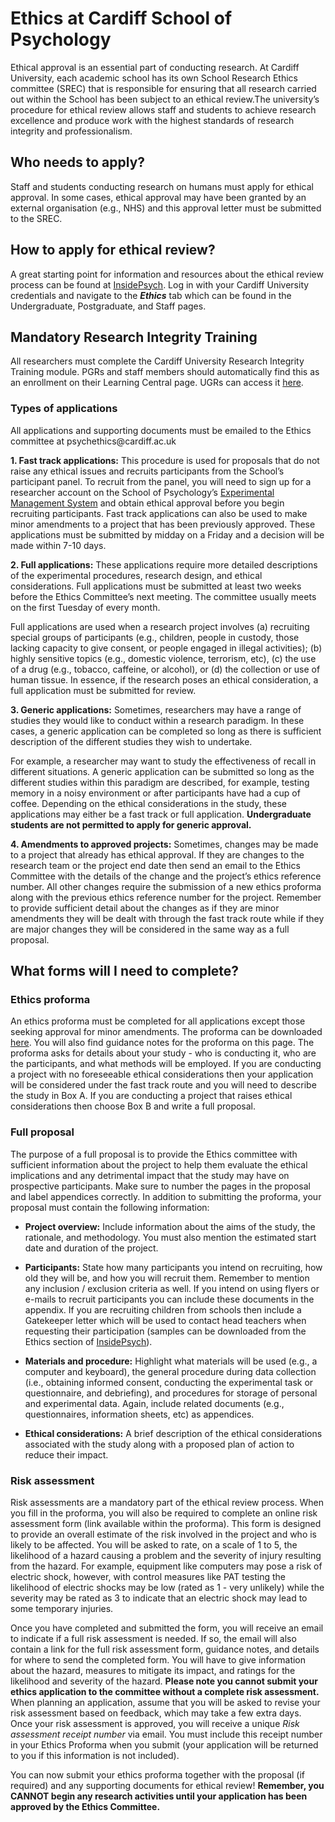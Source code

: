 # Ethics at Cardiff School of Psychology

Ethical approval is an essential part of conducting research. At Cardiff University, each academic school has its own School Research Ethics committee (SREC) that is responsible for ensuring that all research carried out within the School has been subject to an ethical review.The university's procedure for ethical review allows staff and students to achieve research excellence and produce work with the highest standards of research integrity and professionalism.

## Who needs to apply?
Staff and students conducting research on humans must apply for ethical approval. In some cases, ethical approval may have been granted by an external organisation (e.g., NHS) and this approval letter must be submitted to the SREC. 

## How to apply for ethical review?
A great starting point for information and resources about the ethical review process can be found at [InsidePsych](https://inside.psych.cf.ac.uk/). Log in with your Cardiff University credentials and navigate to the _**Ethics**_ tab which can be found in the Undergraduate, Postgraduate, and Staff pages. 

## Mandatory Research Integrity Training
All researchers must complete the Cardiff University Research Integrity Training module. PGRs and staff members should automatically find this as an enrollment on their Learning Central page. UGRs can access it [here](https://intranet.cardiff.ac.uk/staff/training-and-development/staff-courses-and-programmes/research-careers/training/research-integrity-online-training-programme).

### Types of applications 
All applications and supporting documents must be emailed to the Ethics committee at psychethics@cardiff.ac.uk 

**1. Fast track applications:** This procedure is used for proposals that do not raise any ethical issues and recruits participants from the School's participant panel. To recruit from the panel, you will need to sign up for a researcher account on the School of Psychology's [Experimental Management System](https://cardiff.sona-systems.com/Default.aspx?ReturnUrl=/) and obtain ethical approval before you begin recruiting participants. Fast track applications can also be used to make minor amendments to a project that has been previously approved. These applications must be submitted by midday on a Friday and a decision will be made within 7-10 days.

**2. Full applications:** These applications require more detailed descriptions of the experimental procedures, research design, and ethical considerations. Full applications must be submitted at least two weeks before the Ethics Committee's next meeting. The committee usually meets on the first Tuesday of every month.

Full applications are used when a research project involves (a) recruiting special groups of participants (e.g., children, people in custody, those lacking capacity to give consent, or people engaged in illegal activities); (b) highly sensitive topics (e.g., domestic violence, terrorism, etc), (c) the use of a drug (e.g., tobacco, caffeine, or alcohol), or (d) the collection or use of human tissue. In essence, if the research poses an ethical consideration, a full application must be submitted for review.

**3. Generic applications:** Sometimes, researchers may have a range of studies they would like to conduct within a research paradigm. In these cases, a generic application can be completed so long as there is sufficient description of the different studies they wish to undertake.

For example, a researcher may want to study the effectiveness of recall in different situations. A generic application can be submitted so long as the different studies within this paradigm are described, for example, testing memory in a noisy environment or after participants have had a cup of coffee. Depending on the ethical considerations in the study, these applications may either be a fast track or full application. **Undergraduate students are not permitted to apply for generic approval.**

**4. Amendments to approved projects:** Sometimes, changes may be made to a project that already has ethical approval. If they are changes to the research team or the project end date then send an email to the Ethics Committee with the details of the change and the project's ethics reference number. All other changes require the submission of a new ethics proforma along with the previous ethics reference number for the project. Remember to provide sufficient detail about the changes as if they are minor amendments they will be dealt with through the fast track route while if they are major changes they will be considered in the same way as a full proposal.

## What forms will I need to complete?

### Ethics proforma
An ethics proforma must be completed for all applications except those seeking approval for minor amendments. The proforma can be downloaded [here](https://inside.psych.cf.ac.uk/). You will also find guidance notes for the proforma on this page. The proforma asks for details about your study - who is conducting it, who are the participants, and what methods will be employed. If you are conducting a project with no foreseeable ethical considerations then your application will be considered under the fast track route and you will need to describe the study in Box A. If you are conducting a project that raises ethical considerations then choose Box B and write a full proposal.

### Full proposal
The purpose of a full proposal is to provide the Ethics committee with sufficient information about the project to help them evaluate the ethical implications and any detrimental impact that the study may have on prospective participants. Make sure to number the pages in the proposal and label appendices correctly. In addition to submitting the proforma, your proposal must contain the following information:

* **Project overview:** Include information about the aims of the study, the rationale, and methodology. You must also mention the estimated start date and duration of the project.

* **Participants:** State how many participants you intend on recruiting, how old they will be, and how you will recruit them. Remember to mention any inclusion / exclusion criteria as well. If you intend on using flyers or e-mails to recruit participants you can include these documents in the appendix. If you are recruiting children from schools then include a Gatekeeper letter which will be used to contact head teachers when requesting their participation (samples can be downloaded from the Ethics section of [InsidePsych](https://inside.psych.cf.ac.uk/)).

* **Materials and procedure:** Highlight what materials will be used (e.g., a computer and keyboard), the general procedure during data collection (i.e., obtaining informed consent, conducting the experimental task or questionnaire, and debriefing), and procedures for storage of personal and experimental data. Again, include related documents (e.g., questionnaires, information sheets, etc) as appendices. 

* **Ethical considerations:** A brief description of the ethical considerations associated with the study along with a proposed plan of action to reduce their impact.


### Risk assessment

Risk assessments are a mandatory part of the ethical review process. When you fill in the proforma, you will also be required to complete an online risk assessment form (link available within the proforma). This form is designed to provide an overall estimate of the risk involved in the project and who is likely to be affected. You will be asked to rate, on a scale of 1 to 5, the likelihood of a hazard causing a problem and the severity of injury resulting from the hazard. For example, equipment like computers may pose a risk of electric shock, however, with control measures like PAT testing the likelihood of electric shocks may be low (rated as 1 - very unlikely) while the severity may be rated as 3 to indicate that an electric shock may lead to some temporary injuries.

Once you have completed and submitted the form, you will receive an email to indicate if a full risk assessment is needed. If so, the email will also contain a link for the full risk assessment form, guidance notes, and details for where to send the completed form. You will have to give information about the hazard, measures to mitigate its impact, and ratings for the likelihood and severity of the hazard. **Please note you cannot submit your ethics application to the committee without a complete risk assessment.** When planning an application, assume that you will be asked to revise your risk assessment based on feedback, which may take a few extra days. Once your risk assessment is approved, you will receive a unique *Risk assessment receipt number* via email. You must include this receipt number in your Ethics Proforma when you submit (your application will be returned to you if this information is not included).

You can now submit your ethics proforma together with the proposal (if required) and any supporting documents for ethical review! **Remember, you CANNOT begin any research activities until your application has been approved by the Ethics Committee.**